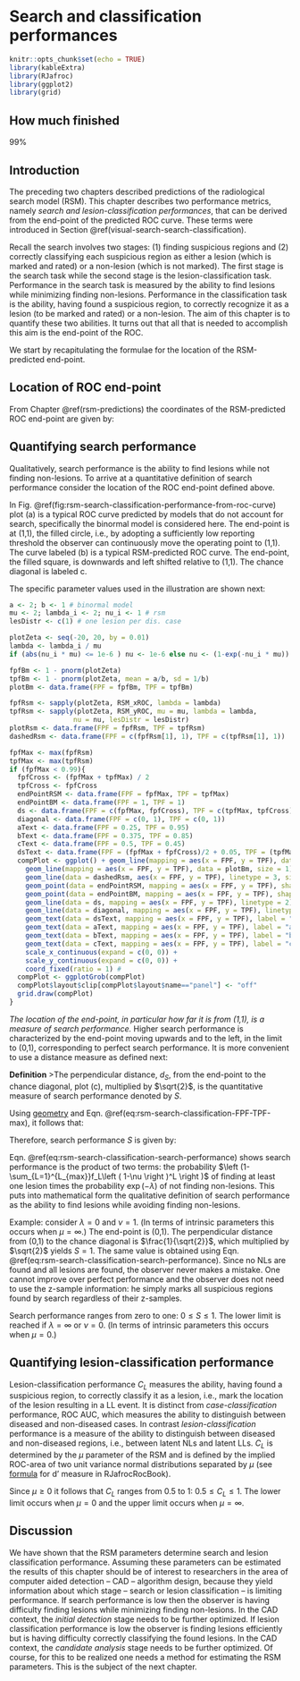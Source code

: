 # Search and classification performances {#rsm-search-classification}


```r
knitr::opts_chunk$set(echo = TRUE)
library(kableExtra)
library(RJafroc)
library(ggplot2)
library(grid)
```



## How much finished {#rsm-search-classification-how-much-finished}

99%



## Introduction {#rsm-search-classification-intro}

The preceding two chapters described predictions of the radiological search model (RSM). This chapter describes two performance metrics, namely *search and lesion-classification performances*, that can be derived from the end-point of the predicted ROC curve. These terms were introduced in Section \@ref(visual-search-search-classification).

Recall the search involves two stages: (1) finding suspicious regions and (2) correctly classifying each suspicious region as either a lesion (which is marked and rated) or a non-lesion (which is not marked). The first stage is the search task while the second stage is the lesion-classification task. Performance in the search task is measured by the ability to find lesions while minimizing finding non-lesions. Performance in the classification task is the ability, having found a suspicious region, to correctly recognize it as a lesion (to be marked and rated) or a non-lesion. The aim of this chapter is to quantify these two abilities. It turns out that all that is needed to accomplish this aim is the end-point of the ROC.

We start by recapitulating the formulae for the location of the RSM-predicted end-point. 

## Location of ROC end-point {#rsm-search-classification-end-point}

From Chapter \@ref(rsm-predictions) the coordinates of the RSM-predicted ROC end-point are given by:

\begin{equation}
\left. 
\begin{aligned}
&\text{FPF}_{\text{max}} = 1 - \text{exp}\left (\lambda \right ) \\
&\text{TPF}_{\text{max}} = 1 - \text{exp} \left ( - \lambda \right )\sum_{L=1}^{L_{max}}f_L \left ( 1 - \nu \right )^L
\end{aligned}
\right \}
(\#eq:rsm-search-classification-FPF-TPF-max)
\end{equation}




## Quantifying search performance {#rsm-search-classification-quantifying}

Qualitatively, search performance is the ability to find lesions while not finding non-lesions. To arrive at a quantitative definition of search performance consider the location of the ROC end-point defined above. 

In Fig. \@ref(fig:rsm-search-classification-performance-from-roc-curve) plot (a) is a typical ROC curve predicted by models that do not account for search, specifically the binormal model is considered here. The end-point is at (1,1), the filled circle, i.e., by adopting a sufficiently low reporting threshold the observer can continuously move the operating point to (1,1). The curve labeled (b) is a typical RSM-predicted ROC curve. The end-point, the filled square, is downwards and left shifted relative to (1,1). The chance diagonal is labeled c. 

The specific parameter values used in the illustration are shown next:


```r
a <- 2; b <- 1 # binormal model
mu <- 2; lambda_i <- 2; nu_i <- 1 # rsm
lesDistr <- c(1) # one lesion per dis. case
```




```r

plotZeta <- seq(-20, 20, by = 0.01)
lambda <- lambda_i / mu
if (abs(nu_i * mu) <= 1e-6 ) nu <- 1e-6 else nu <- (1-exp(-nu_i * mu))

fpfBm <- 1 - pnorm(plotZeta)
tpfBm <- 1 - pnorm(plotZeta, mean = a/b, sd = 1/b)
plotBm <- data.frame(FPF = fpfBm, TPF = tpfBm)

fpfRsm <- sapply(plotZeta, RSM_xROC, lambda = lambda)
tpfRsm <- sapply(plotZeta, RSM_yROC, mu = mu, lambda = lambda, 
                nu = nu, lesDistr = lesDistr)
plotRsm <- data.frame(FPF = fpfRsm, TPF = tpfRsm)
dashedRsm <- data.frame(FPF = c(fpfRsm[1], 1), TPF = c(tpfRsm[1], 1))

fpfMax <- max(fpfRsm)
tpfMax <- max(tpfRsm)
if (fpfMax < 0.99){
  fpfCross <- (fpfMax + tpfMax) / 2
  tpfCross <- fpfCross
  endPointRSM <- data.frame(FPF = fpfMax, TPF = tpfMax)
  endPointBM <- data.frame(FPF = 1, TPF = 1)
  ds <- data.frame(FPF = c(fpfMax, fpfCross), TPF = c(tpfMax, tpfCross))
  diagonal <- data.frame(FPF = c(0, 1), TPF = c(0, 1))
  aText <- data.frame(FPF = 0.25, TPF = 0.95)
  bText <- data.frame(FPF = 0.375, TPF = 0.85)
  cText <- data.frame(FPF = 0.5, TPF = 0.45)
  dsText <- data.frame(FPF = (fpfMax + fpfCross)/2 + 0.05, TPF = (tpfMax + tpfCross)/2)
  compPlot <- ggplot() + geom_line(mapping = aes(x = FPF, y = TPF), data = plotRsm, size = 1) + 
    geom_line(mapping = aes(x = FPF, y = TPF), data = plotBm, size = 1) + 
    geom_line(data = dashedRsm, aes(x = FPF, y = TPF), linetype = 3, size = 1) +
    geom_point(data = endPointRSM, mapping = aes(x = FPF, y = TPF), shape = 15, size = 3) +
    geom_point(data = endPointBM, mapping = aes(x = FPF, y = TPF), shape = 16, size = 3) +
    geom_line(data = ds, mapping = aes(x = FPF, y = TPF), linetype = 2) + 
    geom_line(data = diagonal, mapping = aes(x = FPF, y = TPF), linetype = 2) + 
    geom_text(data = dsText, mapping = aes(x = FPF, y = TPF), label = "d[s]", parse = TRUE, size = 5) +
    geom_text(data = aText, mapping = aes(x = FPF, y = TPF), label = "a", parse = TRUE, size = 5) +
    geom_text(data = bText, mapping = aes(x = FPF, y = TPF), label = "b", parse = TRUE, size = 5) +
    geom_text(data = cText, mapping = aes(x = FPF, y = TPF), label = "c", parse = TRUE, size = 5) +
    scale_x_continuous(expand = c(0, 0)) + 
    scale_y_continuous(expand = c(0, 0)) + 
    coord_fixed(ratio = 1) #
  compPlot <- ggplotGrob(compPlot)
  compPlot$layout$clip[compPlot$layout$name=="panel"] <- "off"
  grid.draw(compPlot)
}

```


*The location of the end-point, in particular how far it is from (1,1), is a measure of search performance.* Higher search performance is characterized by the end-point moving upwards and to the left, in the limit to (0,1), corresponding to perfect search performance. It is more convenient to use a distance measure as defined next:


**Definition** 
>The perpendicular distance, $d_S$, from the end-point to the chance diagonal, plot (c), multiplied by $\sqrt{2}$, is the quantitative measure of search performance denoted by $S$.  


Using [geometry](https://en.wikipedia.org/wiki/Distance_from_a_point_to_a_line#Line_defined_by_an_equation) and Eqn. \@ref(eq:rsm-search-classification-FPF-TPF-max), it follows that: 


\begin{equation} 
S=\sqrt{2}d_S=\text{TPF}_{\text{max}}-\text{FPF}_{\text{max}}
(\#eq:rsm-search-classification-perp-distance)
\end{equation}


Therefore, search performance $S$ is given by:


\begin{equation} 
S=\exp\left ( -\lambda \right )\left (1-\sum_{L=1}^{L_{max}}f_L\left ( 1-\nu  \right )^L  \right )
(\#eq:rsm-search-classification-search-performance)
\end{equation}

Eqn. \@ref(eq:rsm-search-classification-search-performance) shows search performance is the product of two terms: the probability $\left (1-\sum_{L=1}^{L_{max}}f_L\left ( 1-\nu  \right )^L  \right )$ of finding at least one lesion times the probability $\exp\left ( -\lambda \right )$ of not finding non-lesions. This puts into mathematical form the qualitative definition of search performance as the ability to find lesions while avoiding finding non-lesions. 


Example: consider $\lambda = 0$ and $\nu = 1$. (In terms of intrinsic parameters this occurs when $\mu = \infty$.) The end-point is (0,1). The perpendicular distance from (0,1) to the chance diagonal is $\frac{1}{\sqrt{2}}$, which multiplied by $\sqrt{2}$ yields $S = 1$. The same value is obtained using Eqn. \@ref(eq:rsm-search-classification-search-performance). Since no NLs are found and all lesions are found, the observer never makes a mistake. One cannot improve over perfect performance and the observer does not need to use the z-sample information: he simply marks all suspicious regions found by search regardless of their z-samples. 

Search performance ranges from zero to one: $0 \le S \le 1$. The lower limit is reached if $\lambda = \infty$ or $\nu = 0$. (In terms of intrinsic parameters this occurs when $\mu = 0$.)


## Quantifying lesion-classification performance {#rsm-search-classification-performance}

Lesion-classification performance $C_L$ measures the ability, having found a suspicious region, to correctly classify it as a lesion, i.e., mark the location of the lesion resulting in a LL event. It is distinct from *case-classification* performance, ROC AUC, which measures the ability to distinguish between diseased and non-diseased cases. In contrast *lesion-classification* performance is a measure of the ability to distinguish between diseased and non-diseased regions, i.e., between latent NLs and latent LLs. $C_L$ is determined by the $\mu$ parameter of the RSM and is defined by the implied ROC-area of two unit variance normal distributions separated by $\mu$ (see [formula](https://dpc10ster.github.io/RJafrocRocBook/binormal-model.html#binormal-model-d-prime) for d' measure in RJafrocRocBook). 


\begin{equation}
C_L=\Phi\left ( \frac{\mu}{\sqrt{2}} \right )
(\#eq:rsm-search-classification-classification-performance)
\end{equation}


Since $\mu \ge 0$ it follows that $C_L$ ranges from 0.5 to 1: $0.5 \le C_L \le 1$. The lower limit occurs when $\mu = 0$ and the upper limit occurs when $\mu = \infty$.

## Discussion {#rsm-search-classification-discussion}

We have shown that the RSM parameters determine search and lesion classification performance. Assuming these parameters can be estimated the results of this chapter should be of interest to researchers in the area of computer aided detection -- CAD -- algorithm design, because they yield information about which stage -- search or lesion classification -- is limiting performance. If search performance is low then the observer is having difficulty finding lesions while minimizing finding non-lesions. In the CAD context, the *initial detection* stage needs to be further optimized. If lesion classification performance is low the observer is finding lesions efficiently but is having difficulty correctly classifying the found lesions.  In the CAD context, the *candidate analysis* stage needs to be further optimized. Of course, for this to be realized one needs a method for estimating the RSM parameters. This is the subject of the next chapter.

